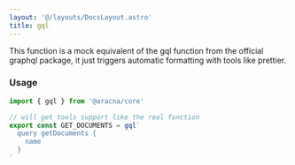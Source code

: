 ```yaml
---
layout: '@/layouts/DocsLayout.astro'
title: gql
---
```


This function is a mock equivalent of the gql function from the official graphql package, it just triggers automatic formatting with tools like prettier.

### Usage

```ts
import { gql } from '@aracna/core'

// will get tools support like the real function
export const GET_DOCUMENTS = gql`
  query getDocuments {
    name
  }
`
```
